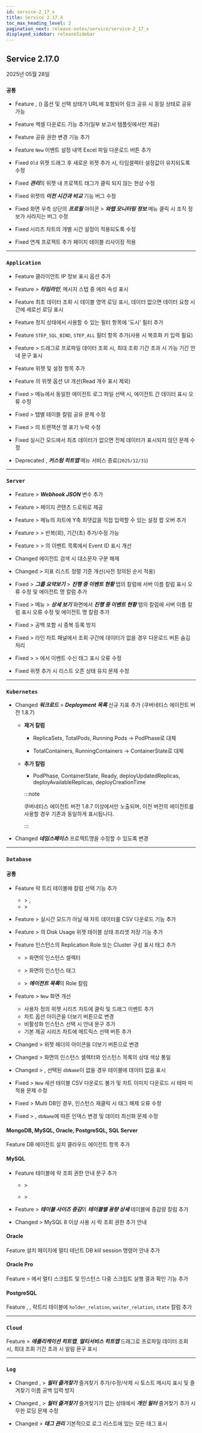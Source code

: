 ```yaml
---
id: service-2_17_x
title: Service 2.17.X
toc_max_heading_level: 2
pagination_next: release-notes/service/service-2_17_x
displayed_sidebar: releaseSidebar
---
```


## Service 2.17.0

2025년 05월 28일

<div class='indentTab'>

### `공통`

- <Status priority='1'>Feature</Status> <Cmdname sid="side_integratedRealtimeAlert" className="uitext" />, <Cmdname sid="side_projectMember" className="uitext" />(<Cmdname sid="side_integratedGroupManagement" className="uitext" />) 옵션 및 선택 상태가 URL에 포함되어 링크 공유 시 동일 상태로 공유 가능

- <Status priority='1'>Feature</Status> <Cmdname sid="side_report" className="uitext" /> 엑셀 다운로드 기능 추가(일부 보고서 템플릿에서만 제공)

- <Status priority='1'>Feature</Status> <Cmdname sid="side_flexboard" className="uitext" /> 공유 권한 변경 기능 추가

- <Status priority='1'>Feature</Status> <Cmdname sid="side_eventSetting" className="uitext" /> <code class="newfunc">New</code> 이벤트 설정 내역 Excel 파일 다운로드 버튼 추가

- <Status priority='0'>Fixed</Status> <Cmdname sid="side_metricsChart" className="uitext" /> <code class="oldfunc">Old</code> 위젯 드래그 후 새로운 위젯 추가 시, 타임셀렉터 설정값이 유지되도록 수정

- <Status priority='0'>Fixed</Status> <Cmdname sid="side_flexboard" className="uitext" /> ***관리***의 위젯 내 프로젝트 태그가 클릭 되지 않는 현상 수정

- <Status priority='0'>Fixed</Status> <Cmdname sid="side_flexboard" className="uitext" /> 위젯의 ***이전 시간과 비교*** 기능 버그 수정

- <Status priority='0'>Fixed</Status> 화면 우측 상단의 ***프로필*** 아이콘 > ***와탭 모니터링 정보*** 메뉴 클릭 시 조직 정보가 사라지는 버그 수정

- <Status priority='0'>Fixed</Status> 시리즈 차트의 개별 시간 설정이 적용되도록 수정

- <Status priority='0'>Fixed</Status> 연계 프로젝트 추가 페이지 테이블 리사이징 적용

---

### `Application`

- <Status priority='1'>Feature</Status> <Cmdname sid="TTL06377" className="uitext" /> <Cmdname sid="BTN07120" className="uitext" /> 클라이언트 IP 정보 표시 옵션 추가

- <Status priority='1'>Feature</Status> <Cmdname sid="TTL06209" className="uitext" /> > ***타임라인***, <Cmdname sid="TTL06126" className="uitext" /> 메시지 스텝 중 에러 속성 표시

- <Status priority='1'>Feature</Status> <Cmdname sid="transaction_map" className="uitext" /> 최초 데이터 조회 시 테이블 영역 로딩 표시, 데이터 없으면 데이터 요청 시간에 세로선 로딩 표시

- <Status priority='1'>Feature</Status> <Cmdname sid="transaction_map" className="uitext" /> 정지 상태에서 사용할 수 있는 필터 항목에 '도시' 필터 추가

- <Status priority='1'>Feature</Status> <Cmdname sid="transaction_map" className="uitext" /> `STEP_SQL_BIND`, `STEP_ALL` 필터 항목 추가(사용 시 복호화 키 입력 필요)

- <Status priority='1'>Feature</Status> <Cmdname sid="side_analysis" className="uitext" /> &gt; <Cmdname sid="side_hitmap" className="uitext" /> 드래그로 프로파일 데이터 조회 시, 최대 조회 기간 초과 시 가능 기간 안내 문구 표시

- <Status priority='1'>Feature</Status> <Cmdname sid="transaction_map" className="uitext" /> 위젯 및 설정 항목 추가

- <Status priority='1'>Feature</Status> <Cmdname sid="side_flexboard" className="uitext" />의 <Cmdname sid="transaction_map" className="uitext" /> 위젯 옵션 UI 개선(Read 개수 표시 제외)

- <Status priority='0'>Fixed</Status> <Cmdname sid="side_agentsConfiguration" className="uitext" /> &gt; <Cmdname sid="side_agentLog" className="uitext" /> 메뉴에서 동일한 에이전트 로그 파일 선택 시, 에이전트 간 데이터 표시 오류 수정

- <Status priority='0'>Fixed</Status> <Cmdname sid="side_analysis" className="uitext" /> &gt; <Cmdname sid="side_stack" className="uitext" /> 탭별 테이블 칼럼 공유 문제 수정 

- <Status priority='0'>Fixed</Status> <Cmdname sid="side_statistics" className="uitext" /> &gt; <Cmdname sid="side_tx" className="uitext" />의 <Cmdname sid="TTL08868" className="uitext" /> 트랜잭션 명 표기 누락 수정

- <Status priority='0'>Fixed</Status> <Cmdname sid="transaction_map" className="uitext" /> 실시간 모드에서 최초 데이터가 없으면 전체 데이터가 표시되지 않던 문제 수정

- <Status priority='1'>Deprecated</Status> <Cmdname sid="side_topology" className="uitext" />, ***커스텀 히트맵*** 메뉴 서비스 종료(`2025/12/31`)

---

### `Server`

- <Status priority='1'>Feature</Status> <Cmdname sid="eventNoti" className="uitext" /> &gt; ***Webhook JSON*** 변수 추가

- <Status priority='1'>Feature</Status> <Cmdname sid="side_serverList" className="uitext" /> &gt; <Cmdname sid="side_serverDetail" className="uitext" /> 페이지 콘텐츠 드로워로 제공

- <Status priority='1'>Feature</Status> <Cmdname sid="side_serverList" className="uitext" /> &gt; <Cmdname sid="side_serverDetail" className="uitext" /> 메뉴의 차트에 Y축 최댓값을 직접 입력할 수 있는 설정 팝 오버 추가

- <Status priority='1'>Feature</Status> <Cmdname sid="event_statistic" className="uitext" /> &gt; <Cmdname sid="side_eventSetting" className="uitext" /> &gt; <Cmdname sid="sm_log_event_tab" className="uitext" /> 반복(회), 기간(초) 추가/수정 가능 

- <Status priority='1'>Feature</Status> <Cmdname sid="event_statistic" className="uitext" /> &gt; <Cmdname sid="side_eventSetting" className="uitext" /> &gt; <Cmdname sid="sm_log_event_tab" className="uitext" />의 이벤트 목록에서 Event ID 표시 개선

- <Status priority='1'>Changed</Status> <Cmdname sid="side_serverList" className="uitext" /> 에이전트 검색 시 대소문자 구분 해제

- <Status priority='1'>Changed</Status> <Cmdname sid="side_lab" className="uitext" /> &gt; <Cmdname sid="side_serverMetricsExplorer" className="uitext" /> 지표 리스트 정렬 기준 개선(사전 정의된 순서 적용)

- <Status priority='0'>Fixed</Status> <Cmdname sid="side_dashboard" className="uitext" /> &gt; ***그룹 요약보기*** &gt; ***진행 중 이벤트 현황*** 탭의 <Cmdname sid="TTL08086" className="uitext" /> 칼럼에 서버 이름 칼럼 표시 오류 수정 및 에이전트 명 칼럼 추가

- <Status priority='0'>Fixed</Status> <Cmdname sid="side_dashboard" className="uitext" /> &gt; <Cmdname sid="side_serverInventoryMap" className="uitext" /> 메뉴 &gt; ***상세 보기*** 화면에서 ***진행 중 이벤트 현황*** 탭의 <Cmdname sid="TTL08086" className="uitext" /> 칼럼에 서버 이름 칼럼 표시 오류 수정 및 에이전트 명 칼럼 추가

- <Status priority='0'>Fixed</Status> <Cmdname sid="side_serverList" className="uitext" /> &gt; <Cmdname sid="column_settings" className="uitext" /> 공백 포함 시 중복 등록 방지

- <Status priority='0'>Fixed</Status> <Cmdname sid="side_serverList" className="uitext" /> &gt; <Cmdname sid="side_serverDetail" className="uitext" /> 라인 차트 패널에서 조회 구간에 데이터가 없을 경우 다운로드 버튼 숨김 처리

- <Status priority='0'>Fixed</Status> <Cmdname sid="side_serverList" className="uitext" /> &gt; <Cmdname sid="side_serverDetail" className="uitext" /> &gt; <Cmdname sid="server_info" className="uitext" />에서 <Cmdname sid="server_alert_list" className="uitext" /> 이벤트 수신 태그 표시 오류 수정

- <Status priority='0'>Fixed</Status> <Cmdname sid="side_serverMetricsExplorer" className="uitext" /> 위젯 추가 시 리스트 오픈 상태 유지 문제 수정

---

### `Kubernetes`

- <Status priority='1'>Changed</Status> ***워크로드*** > ***Deployment 목록*** 신규 지표 추가 (쿠버네티스 에이전트 버전 1.8.7)

    - **제거 칼럼**

        - ReplicaSets, TotalPods, Running Pods → PodPhase로 대체

        - TotalContainers, RunningContainers → ContainerState로 대체

    - **추가 칼럼**

        - PodPhase, ContainerState, Ready, deployUpdatedReplicas, deployAvailableReplicas, deployCreationTime

        :::note 

        쿠버네티스 에이전트 버전 1.8.7 이상에서만 노출되며, 이전 버전의 에이전트를 사용할 경우 기존과 동일하게 표시됩니다.

        :::

- <Status priority='1'>Changed</Status> ***네임스페이스*** 프로젝트명을 수정할 수 있도록 변경

---

### `Database`

#### 공통

- <Status priority='1'>Feature</Status> 락 트리 테이블에 칼럼 선택 기능 추가 

    - <Cmdname sid="side_dashboard" className="uitext" /> &gt; <Cmdname sid="side_dbMonitoring" className="uitext" />, <Cmdname sid="side_multiInstance" className="uitext" />
    - <Cmdname sid="side_analysis" className="uitext" /> &gt; <Cmdname sid="side_dbLockTree" className="uitext" />

- <Status priority='1'>Feature</Status> <Cmdname sid="side_dashboard" className="uitext" /> &gt; <Cmdname sid="side_dbMonitoring" className="uitext" /> 실시간 모드가 아닐 때 차트 데이터를 CSV 다운로드 기능 추가

- <Status priority='1'>Feature</Status> <Cmdname sid="side_dashboard" className="uitext" /> &gt; <Cmdname sid="side_multiInstance" className="uitext" />의 Disk Usage 위젯 테이블 상태 프리셋 저장 기능 추가

- <Status priority='1'>Feature</Status> 인스턴스의 Replication Role 또는 Cluster 구성 표시 태그 추가

    - <Cmdname sid="side_dashboard" className="uitext" /> &gt; <Cmdname sid="side_dbMonitoring" className="uitext" /> 화면의 인스턴스 셀렉터
    - <Cmdname sid="side_dashboard" className="uitext" /> &gt; <Cmdname sid="side_multiInstance" className="uitext" /> 화면의 인스턴스 태그

    - <Cmdname sid="side_management" className="uitext" /> &gt; ***에이전트 목록***의 Role 칼럼

- <Status priority='1'>Feature</Status> <Cmdname sid="side_dashboard" className="uitext" /> &gt; <Cmdname sid="side_dbMonitoring" className="uitext" /> <code class="newfunc">New</code> 화면 개선

    - 사용자 정의 위젯 시리즈 차트에 클릭 및 드래그 이벤트 추가
    - 차트 옵션 아이콘을 더보기 버튼으로 변경
    - 비활성화 인스턴스 선택 시 안내 문구 추가
    - 기본 제공 시리즈 차트에 메트릭스 선택 버튼 추가

- <Status priority='1'>Changed</Status> <Cmdname sid="side_dashboard" className="uitext" /> &gt; <Cmdname sid="side_dbMonitoring" className="uitext" /> 위젯 헤더의 아이콘을 더보기 버튼으로 변경

- <Status priority='1'>Changed</Status> <Cmdname sid="side_dashboard" className="uitext" /> &gt; <Cmdname sid="side_dbMonitoring" className="uitext" /> 화면의 인스턴스 셀렉터와 인스턴스 목록의 상태 색상 통일

- <Status priority='1'>Changed</Status> <Cmdname sid="reportStat" className="uitext" /> &gt; <Cmdname sid="db_size_increase" className="uitext" />, <Cmdname sid="side_tableSpace" className="uitext" /> 선택된 `dbName`이 없을 경우 테이블에 데이터 없음 표시

- <Status priority='0'>Fixed</Status> <Cmdname sid="side_dashboard" className="uitext" /> &gt; <Cmdname sid="side_dbMonitoring" className="uitext" /> <code class="newfunc">New</code> 세션 테이블 CSV 다운로드 불가 및 차트 이미지 다운로드 시 테마 미적용 문제 수정

- <Status priority='0'>Fixed</Status> <Cmdname sid="side_dashboard" className="uitext" /> &gt; <Cmdname sid="side_dbMonitoring" className="uitext" /> Multi DB인 경우, 인스턴스 재클릭 시 태그 해제 오류 수정

- <Status priority='0'>Fixed</Status> <Cmdname sid="reportStat" className="uitext" /> &gt; <Cmdname sid="db_size_increase" className="uitext" />, <Cmdname sid="side_tableSpace" className="uitext" /> `dbName`에 따른 인덱스 변경 및 데이터 최신화 문제 수정

#### MongoDB, MySQL, Oracle, PostgreSQL, SQL Server

<Status priority='1'>Feature</Status> DB 에이전트 설치 클라우드 에이전트 항목 추가

#### MySQL 

- <Status priority='1'>Feature</Status> <Cmdname sid="side_dbLockTree" className="uitext" /> 테이블에 락 조회 권한 안내 문구 추가

    - <Cmdname sid="side_dashboard" className="uitext" /> &gt; <Cmdname sid="side_dbMonitoring" className="uitext" />

    - <Cmdname sid="side_analysis" className="uitext" /> &gt; <Cmdname sid="side_dbLockTree" className="uitext" />

- <Status priority='1'>Feature</Status> <Cmdname sid="reportStat" className="uitext" /> &gt; ***테이블 사이즈 증감***의 ***테이블별 용량 상세*** 테이블에 증감량 칼럼 추가

- <Status priority='1'>Changed</Status> <Cmdname sid="management" className="uitext" /> > <Cmdname sid="agent_installation" className="uitext" /> MySQL 8 이상 사용 시 락 조회 권한 추가 안내

#### Oracle 

<Status priority='1'>Feature</Status> 설치 페이지에 멀티 테넌트 DB kill session 명령어 안내 추가

#### Oracle Pro

<Status priority='1'>Feature</Status> <Cmdname sid="side_lab" className="uitext" /> &gt; <Cmdname sid="side_dbScriptManager" className="uitext" />에서 멀티 스크립트 및 인스턴스 다중 스크립트 실행 결과 확인 기능 추가

#### PostgreSQL

<Status priority='1'>Feature</Status> <Cmdname sid="side_dbMonitoring" className="uitext" />, <Cmdname sid="side_multiInstance" className="uitext" />, <Cmdname sid="side_dbLockTree" className="uitext" /> 락트리 테이블에 `holder_relation`, `waiter_relation`, `state` 칼럼 추가

---

### `Cloud`

<Status priority='1'>Feature</Status> <Cmdname sid="side_analysis" className="uitext" /> &gt; ***애플리케이션 히트맵***, ***멀티서비스 히트맵*** 드래그로 프로파일 데이터 조회 시, 최대 조회 기간 초과 시 알림 문구 표시

---

### `Log`

- <Status priority='1'>Changed</Status> <Cmdname sid="side_logTail" className="uitext" />, <Cmdname sid="side_logSearch" className="uitext" /> &gt; ***필터 즐겨찾기*** 즐겨찾기 추가/수정/삭제 시 토스트 메시지 표시 및 즐겨찾기 이름 공백 입력 방지

- <Status priority='1'>Changed</Status> <Cmdname sid="side_logTail" className="uitext" />, <Cmdname sid="side_logSearch" className="uitext" /> &gt; ***필터 즐겨찾기*** 즐겨찾기가 없는 상태에서 ***개인 필터*** 즐겨찾기 추가 시 무한 로딩 문제 수정

- <Status priority='1'>Changed</Status> <Cmdname sid="ITM08349" className="uitext" /> &gt; ***태그 관리*** 기본적으로 로그 리스트에 있는 모든 태그 표시

</div>